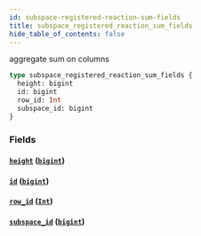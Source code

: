 ```yaml
---
id: subspace-registered-reaction-sum-fields
title: subspace_registered_reaction_sum_fields
hide_table_of_contents: false
---
```


aggregate sum on columns

```graphql
type subspace_registered_reaction_sum_fields {
  height: bigint
  id: bigint
  row_id: Int
  subspace_id: bigint
}
```

### Fields

#### [`height`](#) ([`bigint`](/07-graphql/scalars/bigint))

#### [`id`](#) ([`bigint`](/07-graphql/scalars/bigint))

#### [`row_id`](#) ([`Int`](/07-graphql/scalars/int))

#### [`subspace_id`](#) ([`bigint`](/07-graphql/scalars/bigint))
